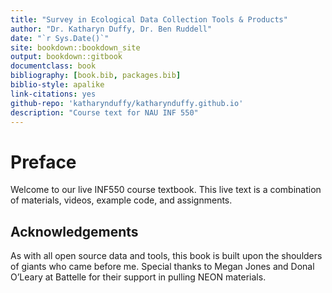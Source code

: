 ```yaml
--- 
title: "Survey in Ecological Data Collection Tools & Products"
author: "Dr. Katharyn Duffy, Dr. Ben Ruddell"
date: "`r Sys.Date()`"
site: bookdown::bookdown_site
output: bookdown::gitbook
documentclass: book
bibliography: [book.bib, packages.bib]
biblio-style: apalike
link-citations: yes
github-repo: 'katharynduffy/katharynduffy.github.io'
description: "Course text for NAU INF 550"
---
```


# Preface {-}

Welcome to our live INF550 course textbook.  This live text is a combination of materials, videos, example code, and assignments.

## Acknowledgements {-}

As with all open source data and tools, this book is built upon the shoulders of giants who came before me. Special thanks to Megan Jones and Donal O'Leary at Battelle for their support in pulling NEON materials. 
